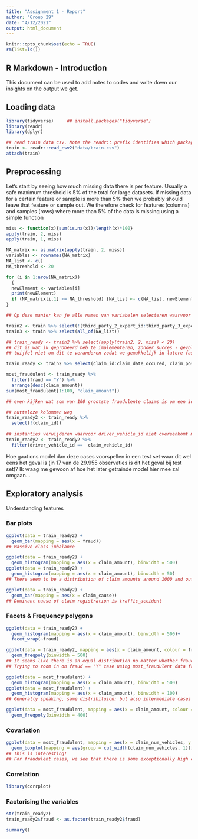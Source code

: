 ```yaml
---
title: "Assignment 1 - Report"
author: "Group 29"
date: "4/12/2021"
output: html_document
---
```


```r
knitr::opts_chunk$set(echo = TRUE)
rm(list=ls())
```

## R Markdown - Introduction

This document can be used to add notes to codes and write down our insights on the output we get.

## Loading data

```r
library(tidyverse)     ## install.packages("tidyverse")
library(readr)
library(dplyr)
```

```r
## read train data csv. Note the readr:: prefix identifies which package it's in
train <- readr::read_csv2("data/train.csv")
attach(train)
```

## Preprocessing

Let's start by seeing how much missing data there is per feature. Usually a safe maximum threshold is 5% of the total for large datasets. If missing data for a certain feature or sample is more than 5% then we probably should leave that feature or sample out. We therefore check for features (columns) and samples (rows) where more than 5% of the data is missing using a simple function

```r
miss <- function(x){sum(is.na(x))/length(x)*100}
apply(train, 2, miss)
apply(train, 1, miss)

NA_matrix <- as.matrix(apply(train, 2, miss))
variables <- rownames(NA_matrix)
NA_list <- c()
NA_threshold <- 20

for (i in 1:nrow(NA_matrix))
  {
  newElement <- variables[i]
  print(newElement)
  if (NA_matrix[i,1] <= NA_threshold) {NA_list <- c(NA_list, newElement)}
}

## Op deze manier kan je alle namen van variabelen selecteren waarvoor geldt dat de proportie van missing values kleiner of gelijk is aan 20%. Hier kan je de threshold dus bepalen indien je wenst, zie train3. Momenteel komt train3 dus overeen met train_ready indien je threshold op 20% zet. 

train2 <- train %>% select(!(third_party_2_expert_id:third_party_3_expert_id))
train3 <- train %>% select(all_of(NA_list))

## train_ready <- train2 %>% select(apply(train2, 2, miss) < 20)
## dit is wat ik geprobeerd heb te implementeren, zonder succes - gevolg is deze niet elegante manier van selecteren van features waarvoor percentage missing values kleiner is dan 20%
## twijfel niet om dit te veranderen zodat we gemakkelijk in latere fase treshhold kunnen veranderen om te zien of model dan beter presteert -> train3 

train_ready <- train2 %>% select(claim_id:claim_date_occured, claim_postal_code:claim_police, claim_language:policy_holder_country, driver_id:driver_form, driver_country, driver_injured, driver_vehicle_id, repair_sla:policy_premium_100, policy_coverage_type)

most_fraudulent <- train_ready %>% 
  filter(fraud == "Y") %>% 
  arrange(desc(claim_amount))
sum(most_fraudulent[1:100, "claim_amount"])

## even kijken wat som van 100 grootste fraudulente claims is om een idee te hebben van de grootte-orde

## nutteloze kolommen weg
train_ready2 <- train_ready %>%
  select(!(claim_id))
  
## instanties verwijderen waarvoor driver_vehicle_id niet overeenkomt met claim_vehicle_id (data quality problemen), hoe ga je dit aanpakken in de test data? Stel dat dit voorkomt en we toch een voorspelling moeten kunnen geven samen met ID van die instantie... 
train_ready2 <- train_ready2 %>% 
  filter(driver_vehicle_id ==  claim_vehicle_id)
```

Hoe gaat ons model dan deze cases voorspellen in een test set waar dit wel eens het geval is (in 17 van de 29.955 observaties is dit het geval bij test set)? Ik vraag me gewoon af hoe het later getrainde model hier mee zal omgaan... 

## Exploratory analysis

Understanding features

### Bar plots
```r
ggplot(data = train_ready2) +
  geom_bar(mapping = aes(x = fraud))
## Massive class imbalance

ggplot(data = train_ready2) +
  geom_histogram(mapping = aes(x = claim_amount), binwidth = 500)
ggplot(data = train_ready2) +
  geom_histogram(mapping = aes(x = claim_amount), binwidth = 50)
## There seem to be a distribution of claim amounts around 1000 and outliers located above 15 000

ggplot(data = train_ready2) +
  geom_bar(mapping = aes(x = claim_cause))
## Dominant cause of claim registration is traffic_accident
```

### Facets & Frequency polygons

```r
ggplot(data = train_ready2) +
  geom_histogram(mapping = aes(x = claim_amount), binwidth = 500)+
  facet_wrap(~fraud)

ggplot(data = train_ready2, mapping = aes(x = claim_amount, colour = fraud)) +
  geom_freqpoly(binwidth = 500)
## It seems like there is an equal distribution no matter whether fraud or not
## Trying to zoom in on fraud == "Y" case using most_fraudulent data frame

ggplot(data = most_fraudulent) +
  geom_histogram(mapping = aes(x = claim_amount), binwidth = 500)
ggplot(data = most_fraudulent) +
  geom_histogram(mapping = aes(x = claim_amount), binwidth = 100)
## Generally speaking, same distribituion; but also intermediate cases between 1000 and 15000

ggplot(data = most_fraudulent, mapping = aes(x = claim_amount, colour = claim_cause)) +
  geom_freqpoly(binwidth = 400)
```

### Covariation

```r
ggplot(data = most_fraudulent, mapping = aes(x = claim_num_vehicles, y = claim_amount)) + 
  geom_boxplot(mapping = aes(group = cut_width(claim_num_vehicles, 1)))
## This is interesting!
## For fraudulent cases, we see that there is some exceptionally high claim amounts when one vehicle is involved
```

### Correlation

```r
library(corrplot)
```

### Factorising the variables 

```r
str(train_ready2)
train_ready2$fraud <- as.factor(train_ready2$fraud)

summary()

```


